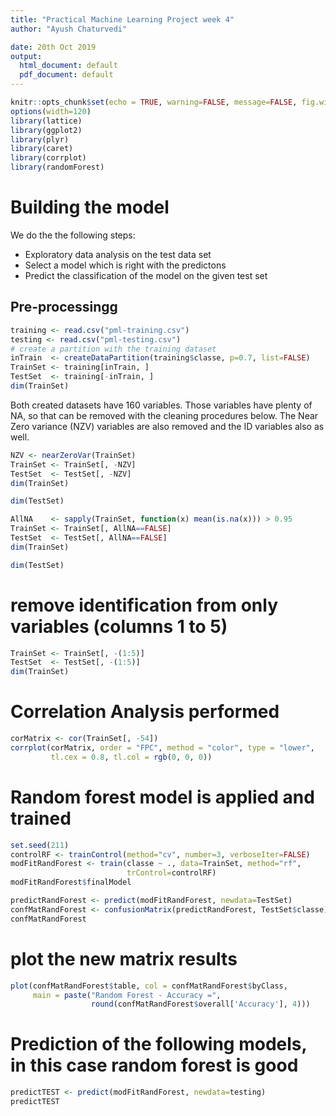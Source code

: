 ---
title: "Practical Machine Learning Project week 4"
author: "Ayush Chaturvedi"

date: 20th Oct 2019
output:
  html_document: default
  pdf_document: default
---

```{r setup, include=FALSE}
knitr::opts_chunk$set(echo = TRUE, warning=FALSE, message=FALSE, fig.width=10, fig.height=5)
options(width=120)
library(lattice)
library(ggplot2)
library(plyr)
library(caret)
library(corrplot)
library(randomForest)
```

# Building the model


We do the the following steps:

- Exploratory data analysis on the test data set
- Select a model which is right with the predictons
- Predict the classification of the model on the given test set

## Pre-processingg


```{r}

training <- read.csv("pml-training.csv")
testing <- read.csv("pml-testing.csv")
# create a partition with the training dataset 
inTrain  <- createDataPartition(training$classe, p=0.7, list=FALSE)
TrainSet <- training[inTrain, ]
TestSet  <- training[-inTrain, ]
dim(TrainSet)
```

Both created datasets have 160 variables. Those variables have plenty of NA, so that can be removed with the cleaning procedures below. The Near Zero variance (NZV) variables are also removed and the ID variables also as well.

```{r}

NZV <- nearZeroVar(TrainSet)
TrainSet <- TrainSet[, -NZV]
TestSet  <- TestSet[, -NZV]
dim(TrainSet)

```
```{r}
dim(TestSet)
```


```{r}
AllNA    <- sapply(TrainSet, function(x) mean(is.na(x))) > 0.95
TrainSet <- TrainSet[, AllNA==FALSE]
TestSet  <- TestSet[, AllNA==FALSE]
dim(TrainSet)
```

```{r}
dim(TestSet)
```
# remove identification from only variables (columns 1 to 5)
```{r}
TrainSet <- TrainSet[, -(1:5)]
TestSet  <- TestSet[, -(1:5)]
dim(TrainSet)
```

# Correlation Analysis performed

```{r}
corMatrix <- cor(TrainSet[, -54])
corrplot(corMatrix, order = "FPC", method = "color", type = "lower", 
         tl.cex = 0.8, tl.col = rgb(0, 0, 0))
```
# Random forest model is applied and trained 
```{r}

set.seed(211)
controlRF <- trainControl(method="cv", number=3, verboseIter=FALSE)
modFitRandForest <- train(classe ~ ., data=TrainSet, method="rf",
                          trControl=controlRF)
modFitRandForest$finalModel
```

```{r}

predictRandForest <- predict(modFitRandForest, newdata=TestSet)
confMatRandForest <- confusionMatrix(predictRandForest, TestSet$classe)
confMatRandForest
```


# plot the new matrix results
```{r}
plot(confMatRandForest$table, col = confMatRandForest$byClass, 
     main = paste("Random Forest - Accuracy =",
                  round(confMatRandForest$overall['Accuracy'], 4)))
```

# Prediction of the following models, in this case random forest is good
```{r}
predictTEST <- predict(modFitRandForest, newdata=testing)
predictTEST
```

